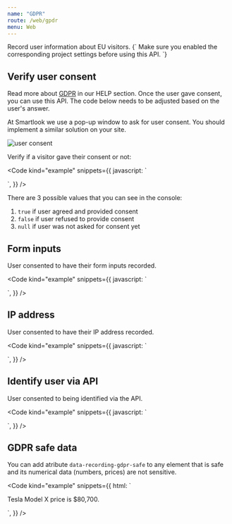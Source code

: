 ```yaml
---
name: "GDPR"
route: /web/gpdr
menu: Web
---
```




<Title>GDPR</Title>
<Subtitle>Record user information about EU visitors.</Subtitle>

<TextBlock kind="important">
{`
Make sure you enabled the corresponding project settings before using this API.
`}
</TextBlock>

## Verify user consent

Read more about [GDPR](https://www.smartlook.com/help/gdpr/) in our HELP section. Once the user gave consent, you can use this API. The code below needs to be adjusted based on the user's answer.

At Smartlook we use a pop-up window to ask for user consent. You should implement a similar solution on your site.

<img src={gdpr_consent_img} alt="user consent"/>

Verify if a visitor gave their consent or not:

<Code
  kind="example"
  snippets={{
    javascript: `
<script>
  smartlook(function() {
    console.log(smartlook.consent.api)
    console.log(smartlook.consent.forms)
    console.log(smartlook.consent.ip)
  });
</script>
`,
  }}
/>

There are 3 possible values that you can see in the console:

1. `true` if user agreed and provided consent
2. `false` if user refused to provide consent
3. `null` if user was not asked for consent yet

## Form inputs

User consented to have their form inputs recorded.

<Code
  kind="example"
  snippets={{
    javascript: `
<script>
  // in this variable inser your consent
  var consentText = 'Here goes consent text from your website.';\n
  // choose only one variable
  var clientDecision = true; // if user agreed and provided consent
  var clientDecision = false; // if user refused to provide consent\n
  smartlook('consentForms', clientDecision ? consentText : false);
</script>
`,
  }}
/>

## IP address

User consented to have their IP address recorded.

<Code
  kind="example"
  snippets={{
    javascript: `
<script>
  // in this variable inser your consent
  var consentText = 'Here goes consent text from your website.';\n
  // choose only one variable
  var clientDecision = true; // if user agreed and provided consent
  var clientDecision = false; // if user refused to provide consent\n
  smartlook('consentIP', clientDecision ? consentText : false);
</script>
`,
  }}
/>

## Identify user via API

User consented to being identified via the API.

<Code
  kind="example"
  snippets={{
    javascript: `
<script>
  // in this variable inser your consent
  var consentText = 'Here goes consent text from your website.';\n
  // choose only one variable
  var clientDecision = true; // if user agreed and provided consent
  var clientDecision = false; // if user refused to provide consent\n
  smartlook('consentAPI', clientDecision ? consentText : false);
</script>
`,
  }}
/>

## GDPR safe data

You can add atribute `data-recording-gdpr-safe` to any element that is safe and its numerical data (numbers, prices) are not sensitive.

<Code
  kind="example"
  snippets={{
    html: `
<p data-recording-gdpr-safe>
  Tesla Model X price is $80,700.
</p>
`,
  }}
/>
